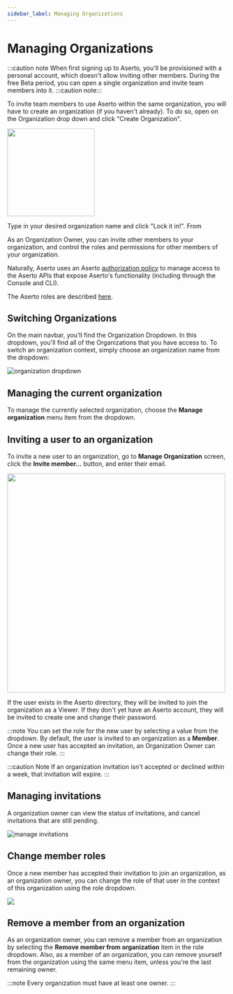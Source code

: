 ```yaml
---
sidebar_label: Managing Organizations
---
```


# Managing Organizations

:::caution note
When first signing up to Aserto, you'll be provisioned with a personal account, which doesn't allow inviting other members. During the free Beta period, you can open a single organization and invite team members into it.
:::caution note:::

To invite team members to use Aserto within the same organization, you will have to create an organization (if you haven't already). To do so, open on the Organization drop down and click "Create Organization".

<img src="/create-organization.png" width="200px" />

Type in your desired organization name and click "Lock it in!". From

As an Organization Owner, you can invite other members to your organization, and control the roles and permissions for other members of your organization.

Naturally, Aserto uses an Aserto [authorization policy](https://github.com/aserto-dev/policy-aona) to manage access to the Aserto APIs that expose Aserto's functionality (including through the Console and CLI).

The Aserto roles are described [here](/docs/overview/organization).

## Switching Organizations

On the main navbar, you'll find the Organization Dropdown. In this dropdown, you'll find all of the Organizations that you have access to. To switch an organization context, simply choose an organization name from the dropdown:

![organization dropdown](/organization-dropdown.png)

## Managing the current organization

To manage the currently selected organization, choose the **Manage organization** menu item from the dropdown.

## Inviting a user to an organization

To invite a new user to an organization, go to **Manage Organization** screen, click the **Invite member...** button, and enter their email.

<img src="/invite-member-form.png" width="500px" />

If the user exists in the Aserto directory, they will be invited to join the organization as a Viewer. If they don't yet have an Aserto account, they will be invited to create one and change their password.

:::note
You can set the role for the new user by selecting a value from the dropdown. By default, the user is invited to an organization as a **Member**. Once a new user has accepted an invitation, an Organization Owner
can change their role.
:::

:::caution Note
If an organization invitation isn't accepted or declined within a week, that invitation will expire.
:::

## Managing invitations

A organization owner can view the status of invitations, and cancel invitations that are still pending.

![manage invitations](/manage-invitations.png)

## Change member roles

Once a new member has accepted their invitation to join an organization, as an organization owner, you can change the role of that user in the context of this organization using the role dropdown.

<img src="/manage-organization.png" />

## Remove a member from an organization

As an organization owner, you can remove a member from an organization by selecting the **Remove member from organization** item in the role dropdown. Also, as a member of an organization, you can remove yourself from the organization using the same menu item, unless you're the last remaining owner.

:::note
Every organization must have at least one owner.
:::
